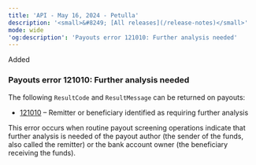 ```yaml
---
title: 'API - May 16, 2024 - Petulla'  
description: '<small>&#8249; [All releases](/release-notes)</small>'  
mode: wide  
'og:description': 'Payouts error 121010: Further analysis needed'  
---
```

<div class="release-notes-page">

<div class="pill pill-green">Added</div> 
  
### Payouts error 121010: Further analysis needed  

The following `ResultCode` and `ResultMessage` can be returned on payouts:  
- <a href="/errors/codes/121010">121010</a> – Remitter or beneficiary identified as requiring further analysis  

This error occurs when routine payout screening operations indicate that further analysis is needed of the payout author (the sender of the funds, also called the remitter) or the bank account owner (the beneficiary receiving the funds).

</div>
